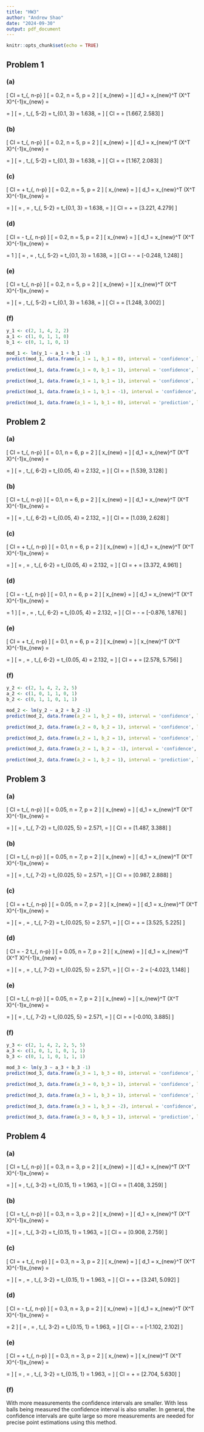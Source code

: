 ```yaml
---
title: "HW3"
author: "Andrew Shao"
date: "2024-09-30"
output: pdf_document
---
```


```r
knitr::opts_chunk$set(echo = TRUE)
```


## Problem 1


### (a)
\[ CI = \hat{A} \pm t_{\frac{\alpha}{2}, n-p} \hat{\sigma} \sqrt{d_1} \]
\[ \alpha = 0.2, n = 5, p = 2 \] 
  \[ x_{new} = \begin{pmatrix} 1 \\ 0 \end{pmatrix} \]
  \[ d_1 = x_{new}^T (X^T X)^{-1}x_{new}  =
  \begin{pmatrix} 1 & 0 \end{pmatrix}
  \begin{pmatrix} \frac{3}{8} & -\frac{1}{8} \\ -\frac{1}{8} & \frac{3}{8} \end{pmatrix}
  \begin{pmatrix} 1 \\ 0 \end{pmatrix}
  = \frac{3}{8} \]
\[ \hat{A} = \frac{17}{8}, t_{\frac{0.2}{2}, 5-2} = t_{0.1, 3} = 1.638, \hat{\sigma} = \sqrt{\frac{5}{24}} \]
\[ CI = \frac{17}{8} \pm 1.638 \sqrt{\frac{5}{24}} \sqrt{\frac{3}{8}} = [1.667, 2.583] \]


### (b)
\[ CI = \hat{B} \pm t_{\frac{\alpha}{2}, n-p} \hat{\sigma} \sqrt{d_1} \]
\[ \alpha = 0.2, n = 5, p = 2 \] 
\[ x_{new} = \begin{pmatrix} 0 \\ 1 \end{pmatrix} \]
\[ d_1 = x_{new}^T (X^T X)^{-1}x_{new}  =
\begin{pmatrix} 0 & 1 \end{pmatrix}
\begin{pmatrix} \frac{3}{8} & -\frac{1}{8} \\ -\frac{1}{8} & \frac{3}{8} \end{pmatrix}
\begin{pmatrix} 0 \\ 1 \end{pmatrix}
= \frac{3}{8} \]
\[ \hat{B} = \frac{13}{8}, t_{\frac{0.2}{2}, 5-2} = t_{0.1, 3} = 1.638, \hat{\sigma} = \sqrt{\frac{5}{24}} \]
\[ CI = \frac{13}{8} \pm 1.638 \sqrt{\frac{5}{24}} \sqrt{\frac{3}{8}} = [1.167, 2.083] \]


### (c)
\[ CI = \hat{A} + \hat{B} \pm t_{\frac{\alpha}{2}, n-p} \hat{\sigma} \sqrt{d_1} \]
\[ \alpha = 0.2, n = 5, p = 2 \] 
\[ x_{new} = \begin{pmatrix} 1 \\ 1 \end{pmatrix} \]
\[ d_1 = x_{new}^T (X^T X)^{-1}x_{new}  =
\begin{pmatrix} 1 & 1 \end{pmatrix}
\begin{pmatrix} \frac{3}{8} & -\frac{1}{8} \\ -\frac{1}{8} & \frac{3}{8} \end{pmatrix}
\begin{pmatrix} 1 \\ 1 \end{pmatrix}
= \frac{1}{2} \]
\[ \hat{A} = \frac{17}{8}, \hat{B} = \frac{13}{8}, t_{\frac{0.2}{2}, 5-2} = t_{0.1, 3} = 1.638, \hat{\sigma} = \sqrt{\frac{5}{24}} \]
\[ CI = \frac{17}{8} + \frac{13}{8} \pm 1.638 \sqrt{\frac{5}{24}} \sqrt{\frac{1}{2}} = [3.221, 4.279] \]


### (d)
\[ CI = \hat{A} - \hat{B} \pm t_{\frac{\alpha}{2}, n-p} \hat{\sigma} \sqrt{d_1} \]
\[ \alpha = 0.2, n = 5, p = 2 \] 
\[ x_{new} = \begin{pmatrix} 1 \\ -1 \end{pmatrix} \]
\[ d_1 = x_{new}^T (X^T X)^{-1}x_{new}  =
\begin{pmatrix} 1 & -1 \end{pmatrix}
\begin{pmatrix} \frac{3}{8} & -\frac{1}{8} \\ -\frac{1}{8} & \frac{3}{8} \end{pmatrix}
\begin{pmatrix} 1 \\ -1 \end{pmatrix}
= 1 \]
\[ \hat{A} = \frac{17}{8}, \hat{B} = \frac{13}{8}, t_{\frac{0.2}{2}, 5-2} = t_{0.1, 3} = 1.638, \hat{\sigma} = \sqrt{\frac{5}{24}} \]
\[ CI = \frac{17}{8} - \frac{13}{8} \pm 1.638 \sqrt{\frac{5}{24}} \sqrt{1} = [-0.248, 1.248] \]


### (e)
\[ CI = \hat{A} \pm t_{\frac{\alpha}{2}, n-p} \hat{\sigma} \sqrt{1 + x_{new}^T (X^T X)^{-1}x_{new}} \]
\[ \alpha = 0.2, n = 5, p = 2 \] 
\[ x_{new} = \begin{pmatrix} 1 \\ 0 \end{pmatrix} \]
\[ x_{new}^T (X^T X)^{-1}x_{new}  =
\begin{pmatrix} 1 & 0 \end{pmatrix}
\begin{pmatrix} \frac{3}{8} & -\frac{1}{8} \\ -\frac{1}{8} & \frac{3}{8} \end{pmatrix}
\begin{pmatrix} 1 \\ 0 \end{pmatrix}
= \frac{3}{8} \]
\[ \hat{A} = \frac{17}{8}, t_{\frac{0.2}{2}, 5-2} = t_{0.1, 3} = 1.638, \hat{\sigma} = \sqrt{\frac{5}{24}} \]
\[ CI = \frac{17}{8} \pm 1.638 \sqrt{\frac{5}{24}} \sqrt{1 + \frac{3}{8}} = [1.248, 3.002] \]

### (f)
```r
y_1 <- c(2, 1, 4, 2, 2)
a_1 <- c(1, 0, 1, 1, 0)
b_1 <- c(0, 1, 1, 0, 1)

mod_1 <- lm(y_1 ~ a_1 + b_1 -1)
predict(mod_1, data.frame(a_1 = 1, b_1 = 0), interval = 'confidence', level = 0.8)
```
```r
predict(mod_1, data.frame(a_1 = 0, b_1 = 1), interval = 'confidence', level = 0.8)
```
```r
predict(mod_1, data.frame(a_1 = 1, b_1 = 1), interval = 'confidence', level = 0.8)
```
```r
predict(mod_1, data.frame(a_1 = 1, b_1 = -1), interval = 'confidence', level = 0.8)
```
```r
predict(mod_1, data.frame(a_1 = 1, b_1 = 0), interval = 'prediction', level = 0.8)
```


## Problem 2


### (a)
\[ CI = \hat{A} \pm t_{\frac{\alpha}{2}, n-p} \hat{\sigma} \sqrt{d_1} \]
\[ \alpha = 0.1, n = 6, p = 2 \] 
  \[ x_{new} = \begin{pmatrix} 1 \\ 0 \end{pmatrix} \]
  \[ d_1 = x_{new}^T (X^T X)^{-1}x_{new}  =
  \begin{pmatrix} 1 & 0 \end{pmatrix}
  \begin{pmatrix} \frac{1}{3} & -\frac{1}{6} \\ -\frac{1}{6} & \frac{1}{3} \end{pmatrix}
  \begin{pmatrix} 1 \\ 0 \end{pmatrix}
  = \frac{1}{3} \]
\[ \hat{A} = \frac{7}{3}, t_{\frac{0.1}{2}, 6-2} = t_{0.05, 4} = 2.132, \hat{\sigma} = \sqrt{\frac{5}{12}} \]
\[ CI = \frac{7}{3} \pm 2.132 \sqrt{\frac{5}{12}} \sqrt{\frac{1}{3}} = [1.539, 3.128] \]


### (b)
\[ CI = \hat{B} \pm t_{\frac{\alpha}{2}, n-p} \hat{\sigma} \sqrt{d_1} \]
\[ \alpha = 0.1, n = 6, p = 2 \] 
\[ x_{new} = \begin{pmatrix} 0 \\ 1 \end{pmatrix} \]
\[ d_1 = x_{new}^T (X^T X)^{-1}x_{new}  =
\begin{pmatrix} 0 & 1 \end{pmatrix}
\begin{pmatrix} \frac{1}{3} & -\frac{1}{6} \\ -\frac{1}{6} & \frac{1}{3} \end{pmatrix}
\begin{pmatrix} 0 \\ 1 \end{pmatrix}
= \frac{1}{3} \]
\[ \hat{B} = \frac{11}{6}, t_{\frac{0.1}{2}, 6-2} = t_{0.05, 4} = 2.132, \hat{\sigma} = \sqrt{\frac{5}{12}} \]
\[ CI = \frac{11}{6} \pm 2.132 \sqrt{\frac{5}{12}} \sqrt{\frac{1}{3}} = [1.039, 2.628] \]


### (c)
\[ CI = \hat{A} + \hat{B} \pm t_{\frac{\alpha}{2}, n-p} \hat{\sigma} \sqrt{d_1} \]
\[ \alpha = 0.1, n = 6, p = 2 \] 
\[ x_{new} = \begin{pmatrix} 1 \\ 1 \end{pmatrix} \]
\[ d_1 = x_{new}^T (X^T X)^{-1}x_{new}  =
\begin{pmatrix} 1 & 1 \end{pmatrix}
\begin{pmatrix} \frac{1}{3} & -\frac{1}{6} \\ -\frac{1}{6} & \frac{1}{3} \end{pmatrix}
\begin{pmatrix} 1 \\ 1 \end{pmatrix}
= \frac{1}{3} \]
\[ \hat{A} = \frac{7}{3}, \hat{B} = \frac{11}{6}, t_{\frac{0.1}{2}, 6-2} = t_{0.05, 4} = 2.132, \hat{\sigma} = \sqrt{\frac{5}{12}} \]
\[ CI = \frac{7}{3} + \frac{11}{6} \pm 2.132 \sqrt{\frac{5}{12}} \sqrt{\frac{1}{3}} = [3.372, 4.961] \]


### (d)
\[ CI = \hat{A} - \hat{B} \pm t_{\frac{\alpha}{2}, n-p} \hat{\sigma} \sqrt{d_1} \]
\[ \alpha = 0.1, n = 6, p = 2 \] 
\[ x_{new} = \begin{pmatrix} 1 \\ -1 \end{pmatrix} \]
\[ d_1 = x_{new}^T (X^T X)^{-1}x_{new}  =
\begin{pmatrix} 1 & -1 \end{pmatrix}
\begin{pmatrix} \frac{1}{3} & -\frac{1}{6} \\ -\frac{1}{6} & \frac{1}{3} \end{pmatrix}
\begin{pmatrix} 1 \\ -1 \end{pmatrix}
= 1 \]
\[ \hat{A} = \frac{7}{3}, \hat{B} = \frac{11}{6}, t_{\frac{0.1}{2}, 6-2} = t_{0.05, 4} = 2.132, \hat{\sigma} = \sqrt{\frac{5}{12}} \]
\[ CI = \frac{7}{3} - \frac{11}{6} \pm 2.132 \sqrt{\frac{5}{12}} \sqrt{1} = [-0.876, 1.876] \]


### (e)
\[ CI = \hat{A} + \hat{B} \pm t_{\frac{\alpha}{2}, n-p} \hat{\sigma} \sqrt{1 + x_{new}^T (X^T X)^{-1}x_{new}} \]
\[ \alpha = 0.1, n = 6, p = 2 \] 
\[ x_{new} = \begin{pmatrix} 1 \\ 1 \end{pmatrix} \]
\[ x_{new}^T (X^T X)^{-1}x_{new}  =
\begin{pmatrix} 1 & 1 \end{pmatrix}
\begin{pmatrix} \frac{1}{3} & -\frac{1}{6} \\ -\frac{1}{6} & \frac{1}{3} \end{pmatrix}
\begin{pmatrix} 1 \\ 1 \end{pmatrix}
= \frac{1}{3} \]
\[ \hat{A} = \frac{7}{3}, \hat{B} = \frac{11}{6}, t_{\frac{0.1}{2}, 6-2} = t_{0.05, 4} = 2.132, \hat{\sigma} = \sqrt{\frac{5}{12}} \]
\[ CI = \frac{7}{3} + \frac{11}{6} \pm 2.132 \sqrt{\frac{5}{12}} \sqrt{1 + \frac{1}{3}} = [2.578, 5.756] \]

### (f)
```r
y_2 <- c(2, 1, 4, 2, 2, 5)
a_2 <- c(1, 0, 1, 1, 0, 1)
b_2 <- c(0, 1, 1, 0, 1, 1)

mod_2 <- lm(y_2 ~ a_2 + b_2 -1)
predict(mod_2, data.frame(a_2 = 1, b_2 = 0), interval = 'confidence', level = 0.9)
```
```r
predict(mod_2, data.frame(a_2 = 0, b_2 = 1), interval = 'confidence', level = 0.9)
```
```r
predict(mod_2, data.frame(a_2 = 1, b_2 = 1), interval = 'confidence', level = 0.9)
```
```r
predict(mod_2, data.frame(a_2 = 1, b_2 = -1), interval = 'confidence', level = 0.9)
```
```r
predict(mod_2, data.frame(a_2 = 1, b_2 = 1), interval = 'prediction', level = 0.9)
```


## Problem 3


### (a)
\[ CI = \hat{A} \pm t_{\frac{\alpha}{2}, n-p} \hat{\sigma} \sqrt{d_1} \]
\[ \alpha = 0.05, n = 7, p = 2 \] 
  \[ x_{new} = \begin{pmatrix} 1 \\ 0 \end{pmatrix} \]
  \[ d_1 = x_{new}^T (X^T X)^{-1}x_{new}  =
  \begin{pmatrix} 1 & 0 \end{pmatrix}
  \begin{pmatrix} \frac{5}{16} & -\frac{3}{16} \\ -\frac{3}{16} & \frac{5}{16} \end{pmatrix}
  \begin{pmatrix} 1 \\ 0 \end{pmatrix}
  = \frac{5}{16} \]
\[ \hat{A} = \frac{39}{16}, t_{\frac{0.05}{2}, 7-2} = t_{0.025, 5} = 2.571, \hat{\sigma} = \sqrt{\frac{7}{16}} \]
\[ CI = \frac{39}{16} \pm 2.571 \sqrt{\frac{7}{16}} \sqrt{\frac{5}{16}} = [1.487, 3.388] \]


### (b)
\[ CI = \hat{B} \pm t_{\frac{\alpha}{2}, n-p} \hat{\sigma} \sqrt{d_1} \]
\[ \alpha = 0.05, n = 7, p = 2 \] 
\[ x_{new} = \begin{pmatrix} 0 \\ 1 \end{pmatrix} \]
\[ d_1 = x_{new}^T (X^T X)^{-1}x_{new}  =
\begin{pmatrix} 0 & 1 \end{pmatrix}
\begin{pmatrix} \frac{5}{16} & -\frac{3}{16} \\ -\frac{3}{16} & \frac{5}{16} \end{pmatrix}
\begin{pmatrix} 0 \\ 1 \end{pmatrix}
= \frac{5}{16} \]
\[ \hat{B} = \frac{31}{16}, t_{\frac{0.05}{2}, 7-2} = t_{0.025, 5} = 2.571, \hat{\sigma} = \sqrt{\frac{7}{16}} \]
\[ CI = \frac{31}{16} \pm 2.571 \sqrt{\frac{7}{16}} \sqrt{\frac{5}{16}} = [0.987, 2.888] \]


### (c)
\[ CI = \hat{A} + \hat{B} \pm t_{\frac{\alpha}{2}, n-p} \hat{\sigma} \sqrt{d_1} \]
\[ \alpha = 0.05, n = 7, p = 2 \] 
\[ x_{new} = \begin{pmatrix} 1 \\ 1 \end{pmatrix} \]
\[ d_1 = x_{new}^T (X^T X)^{-1}x_{new}  =
\begin{pmatrix} 1 & 1 \end{pmatrix}
\begin{pmatrix} \frac{5}{16} & -\frac{3}{16} \\ -\frac{3}{16} & \frac{5}{16} \end{pmatrix}
\begin{pmatrix} 1 \\ 1 \end{pmatrix}
= \frac{1}{4} \]
\[ \hat{A} = \frac{39}{16}, \hat{B} = \frac{31}{16}, t_{\frac{0.05}{2}, 7-2} = t_{0.025, 5} = 2.571, \hat{\sigma} = \sqrt{\frac{7}{16}} \]
\[ CI = \frac{39}{16} + \frac{31}{16} \pm 2.571 \sqrt{\frac{7}{16}} \sqrt{\frac{1}{4}} = [3.525, 5.225] \]


### (d)
\[ CI = \hat{A} - 2 \hat{B} \pm t_{\frac{\alpha}{2}, n-p} \hat{\sigma} \sqrt{d_1} \]
\[ \alpha = 0.05, n = 7, p = 2 \] 
\[ x_{new} = \begin{pmatrix} 1 \\ -2 \end{pmatrix} \]
\[ d_1 = x_{new}^T (X^T X)^{-1}x_{new}  =
\begin{pmatrix} 1 & -2 \end{pmatrix}
\begin{pmatrix} \frac{5}{16} & -\frac{3}{16} \\ -\frac{3}{16} & \frac{5}{16} \end{pmatrix}
\begin{pmatrix} 1 \\ -2 \end{pmatrix}
= \frac{37}{16} \]
\[ \hat{A} = \frac{39}{16}, \hat{B} = \frac{31}{16}, t_{\frac{0.05}{2}, 7-2} = t_{0.025, 5} = 2.571, \hat{\sigma} = \sqrt{\frac{7}{16}} \]
\[ CI = \frac{39}{16} - 2 \cdot \frac{31}{16} \pm 2.571 \sqrt{\frac{7}{16}} \sqrt{\frac{37}{16}} = [-4.023, 1.148] \]


### (e)
\[ CI = \hat{B} \pm t_{\frac{\alpha}{2}, n-p} \hat{\sigma} \sqrt{1 + x_{new}^T (X^T X)^{-1}x_{new}} \]
\[ \alpha = 0.05, n = 7, p = 2 \] 
\[ x_{new} = \begin{pmatrix} 0 \\ 1 \end{pmatrix} \]
\[ x_{new}^T (X^T X)^{-1}x_{new}  =
\begin{pmatrix} 0 & 1 \end{pmatrix}
\begin{pmatrix} \frac{5}{16} & -\frac{3}{16} \\ -\frac{3}{16} & \frac{5}{16} \end{pmatrix}
\begin{pmatrix} 0 \\ 1 \end{pmatrix}
= \frac{5}{16} \]
\[ \hat{B} = \frac{31}{16}, t_{\frac{0.05}{2}, 7-2} = t_{0.025, 5} = 2.571, \hat{\sigma} = \sqrt{\frac{7}{16}} \]
\[ CI = \frac{31}{16} \pm 2.571 \sqrt{\frac{7}{16}} \sqrt{1 + \frac{5}{16}} = [-0.010, 3.885] \]

### (f)
```r
y_3 <- c(2, 1, 4, 2, 2, 5, 5)
a_3 <- c(1, 0, 1, 1, 0, 1, 1)
b_3 <- c(0, 1, 1, 0, 1, 1, 1)

mod_3 <- lm(y_3 ~ a_3 + b_3 -1)
predict(mod_3, data.frame(a_3 = 1, b_3 = 0), interval = 'confidence', level = 0.95)
```
```r
predict(mod_3, data.frame(a_3 = 0, b_3 = 1), interval = 'confidence', level = 0.95)
```
```r
predict(mod_3, data.frame(a_3 = 1, b_3 = 1), interval = 'confidence', level = 0.95)
```
```r
predict(mod_3, data.frame(a_3 = 1, b_3 = -2), interval = 'confidence', level = 0.95)
```
```r
predict(mod_3, data.frame(a_3 = 0, b_3 = 1), interval = 'prediction', level = 0.95)
```


## Problem 4


### (a)
\[ CI = \hat{A} \pm t_{\frac{\alpha}{2}, n-p} \hat{\sigma} \sqrt{d_1} \]
\[ \alpha = 0.3, n = 3, p = 2 \] 
  \[ x_{new} = \begin{pmatrix} 1 \\ 0 \end{pmatrix} \]
  \[ d_1 = x_{new}^T (X^T X)^{-1}x_{new}  =
  \begin{pmatrix} 1 & 0 \end{pmatrix}
  \begin{pmatrix} \frac{2}{3} & -\frac{1}{3} \\ -\frac{1}{3} & \frac{2}{3} \end{pmatrix}
  \begin{pmatrix} 1 \\ 0 \end{pmatrix}
  = \frac{2}{3} \]
\[ \hat{A} = \frac{7}{3}, t_{\frac{0.3}{2}, 3-2} = t_{0.15, 1} = 1.963, \hat{\sigma} = \sqrt{\frac{1}{3}} \]
\[ CI = \frac{7}{3} \pm 1.963 \sqrt{\frac{1}{3}} \sqrt{\frac{2}{3}} = [1.408, 3.259] \]


### (b)
\[ CI = \hat{B} \pm t_{\frac{\alpha}{2}, n-p} \hat{\sigma} \sqrt{d_1} \]
\[ \alpha = 0.3, n = 3, p = 2 \] 
\[ x_{new} = \begin{pmatrix} 0 \\ 1 \end{pmatrix} \]
\[ d_1 = x_{new}^T (X^T X)^{-1}x_{new}  =
\begin{pmatrix} 0 & 1 \end{pmatrix}
\begin{pmatrix} \frac{2}{3} & -\frac{1}{3} \\ -\frac{1}{3} & \frac{2}{3} \end{pmatrix}
\begin{pmatrix} 0 \\ 1 \end{pmatrix}
= \frac{2}{3} \]
\[ \hat{B} = \frac{11}{6}, t_{\frac{0.3}{2}, 3-2} = t_{0.15, 1} = 1.963, \hat{\sigma} = \sqrt{\frac{1}{3}} \]
\[ CI = \frac{11}{6} \pm 1.963 \sqrt{\frac{1}{3}} \sqrt{\frac{2}{3}} = [0.908, 2.759] \]


### (c)
\[ CI = \hat{A} + \hat{B} \pm t_{\frac{\alpha}{2}, n-p} \hat{\sigma} \sqrt{d_1} \]
\[ \alpha = 0.3, n = 3, p = 2 \] 
\[ x_{new} = \begin{pmatrix} 1 \\ 1 \end{pmatrix} \]
\[ d_1 = x_{new}^T (X^T X)^{-1}x_{new}  =
\begin{pmatrix} 1 & 1 \end{pmatrix}
\begin{pmatrix} \frac{2}{3} & -\frac{1}{3} \\ -\frac{1}{3} & \frac{2}{3} \end{pmatrix}
\begin{pmatrix} 1 \\ 1 \end{pmatrix}
= \frac{2}{3} \]
\[ \hat{A} = \frac{7}{3}, \hat{B} = \frac{11}{6}, t_{\frac{0.3}{2}, 3-2} = t_{0.15, 1} = 1.963, \hat{\sigma} = \sqrt{\frac{1}{3}} \]
\[ CI = \frac{7}{3} + \frac{11}{6} \pm 1.963 \sqrt{\frac{1}{3}} \sqrt{\frac{2}{3}} = [3.241, 5.092] \]


### (d)
\[ CI = \hat{A} - \hat{B} \pm t_{\frac{\alpha}{2}, n-p} \hat{\sigma} \sqrt{d_1} \]
\[ \alpha = 0.3, n = 3, p = 2 \] 
\[ x_{new} = \begin{pmatrix} 1 \\ -1 \end{pmatrix} \]
\[ d_1 = x_{new}^T (X^T X)^{-1}x_{new}  =
\begin{pmatrix} 1 & -1 \end{pmatrix}
\begin{pmatrix} \frac{2}{3} & -\frac{1}{3} \\ -\frac{1}{3} & \frac{2}{3} \end{pmatrix}
\begin{pmatrix} 1 \\ -1 \end{pmatrix}
= 2 \]
\[ \hat{A} = \frac{7}{3}, \hat{B} = \frac{11}{6}, t_{\frac{0.3}{2}, 3-2} = t_{0.15, 1} = 1.963, \hat{\sigma} = \sqrt{\frac{1}{3}} \]
\[ CI = \frac{7}{3} - \frac{11}{6} \pm 1.963 \sqrt{\frac{1}{3}} \sqrt{2} = [-1.102, 2.102] \]


### (e)
\[ CI = \hat{A} + \hat{B} \pm t_{\frac{\alpha}{2}, n-p} \hat{\sigma} \sqrt{1 + x_{new}^T (X^T X)^{-1}x_{new}} \]
\[ \alpha = 0.3, n = 3, p = 2 \] 
\[ x_{new} = \begin{pmatrix} 1 \\ 1 \end{pmatrix} \]
\[ x_{new}^T (X^T X)^{-1}x_{new}  =
\begin{pmatrix} 1 & 1 \end{pmatrix}
\begin{pmatrix} \frac{2}{3} & -\frac{1}{3} \\ -\frac{1}{3} & \frac{2}{3} \end{pmatrix}
\begin{pmatrix} 1 \\ 1 \end{pmatrix}
= \frac{2}{3} \]
\[ \hat{A} = \frac{7}{3}, \hat{B} = \frac{11}{6}, t_{\frac{0.3}{2}, 3-2} = t_{0.15, 1} = 1.963, \hat{\sigma} = \sqrt{\frac{1}{3}} \]
\[ CI = \frac{7}{3} + \frac{11}{6} \pm 1.963 \sqrt{\frac{1}{3}} \sqrt{1 + \frac{2}{3}} = [2.704, 5.630] \]

### (f)
With more measurements the confidence intervals are smaller. With less balls being measured the confidence interval is also smaller. In general, the confidence intervals are quite large so more measurements are needed for precise point estimations using this method.